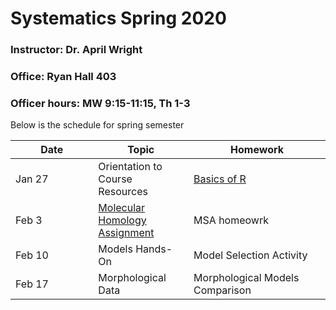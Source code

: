 # Systematics Spring 2020
### Instructor: Dr. April Wright
### Office: Ryan Hall 403
### Officer hours: MW 9:15-11:15, Th 1-3


Below is the schedule for spring semester

| Date | Topic | Homework |
|------|-------|----------|
| Jan 27 | Orientation to Course Resources | [Basics of R](https://wrightaprilm.github.io/Systematics2020/articles/00_Basics_of_R/index.html) |
| Feb 3 | [Molecular Homology Assignment](https://wrightaprilm.github.io/Systematics2020/articles/02_molecular_homology/index.html)  | MSA homeowrk  |
| Feb 10 | Models Hands-On | Model Selection Activity |
| Feb 17 | Morphological Data | Morphological Models Comparison | 
